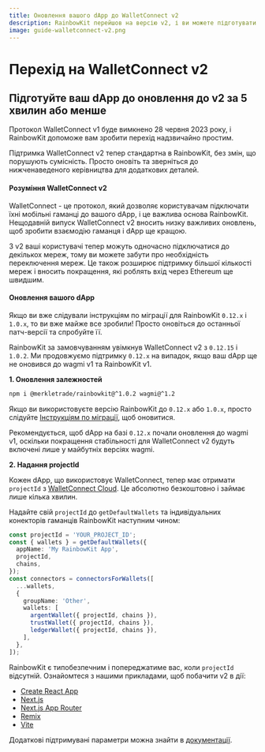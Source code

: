 ```yaml
---
title: Оновлення вашого dApp до WalletConnect v2
description: RainbowKit перейшов на версію v2, і ви можете підготувати ваш dApp за 5 хвилин або менше
image: guide-walletconnect-v2.png
---
```


# Перехід на WalletConnect v2

## Підготуйте ваш dApp до оновлення до v2 за 5 хвилин або менше

Протокол WalletConnect v1 буде вимкнено 28 червня 2023 року, і RainbowKit допоможе вам зробити перехід надзвичайно простим.

Підтримка WalletConnect v2 тепер стандартна в RainbowKit, без змін, що порушують сумісність. Просто оновіть та зверніться до нижченаведеного керівництва для додаткових деталей.

#### Розуміння WalletConnect v2

WalletConnect - це протокол, який дозволяє користувачам підключати їхні мобільні гаманці до вашого dApp, і це важлива основа RainbowKit. Нещодавній випуск WalletConnect v2 вносить низку важливих оновлень, щоб зробити взаємодію гаманця і dApp ще кращою.

З v2 ваші користувачі тепер можуть одночасно підключатися до декількох мереж, тому ви можете забути про необхідність переключення мереж. Це також розширює підтримку більшої кількості мереж і вносить покращення, які роблять вхід через Ethereum ще швидшим.

#### Оновлення вашого dApp

Якщо ви вже слідували інструкціям по міграції для RainbowKit `0.12.x` і `1.0.x`, то ви вже майже все зробили! Просто оновіться до останньої патч-версії та спробуйте її.

RainbowKit за замовчуванням увімкнув WalletConnect v2 з `0.12.15` і `1.0.2`. Ми продовжуємо підтримку `0.12.x` на випадок, якщо ваш dApp ще не оновився до wagmi v1 та RainbowKit v1.

**1. Оновлення залежностей**

```bash
npm i @merkletrade/rainbowkit@^1.0.2 wagmi@^1.2
```

Якщо ви використовуєте версію RainbowKit до `0.12.x` або `1.0.x`, просто слідуйте [Інструкціям по міграції](/docs/migration-guide), щоб оновитися.

Рекомендується, щоб dApp на базі `0.12.x` почали оновлення до wagmi v1, оскільки покращення стабільності для WalletConnect v2 будуть включені лише у майбутніх версіях wagmi.

**2. Надання projectId**

Кожен dApp, що використовує WalletConnect, тепер має отримати `projectId` з [WalletConnect Cloud](https://cloud.walletconnect.com/). Це абсолютно безкоштовно і займає лише кілька хвилин.

Надайте свій `projectId` до `getDefaultWallets` та індивідуальних конекторів гаманців RainbowKit наступним чином:

```ts
const projectId = 'YOUR_PROJECT_ID';
const { wallets } = getDefaultWallets({
  appName: 'My RainbowKit App',
  projectId,
  chains,
});
const connectors = connectorsForWallets([
  ...wallets,
  {
    groupName: 'Other',
    wallets: [
      argentWallet({ projectId, chains }),
      trustWallet({ projectId, chains }),
      ledgerWallet({ projectId, chains }),
    ],
  },
]);
```

RainbowKit є типобезпечним і попереджатиме вас, коли `projectId` відсутній. Ознайомтеся з нашими прикладами, щоб побачити v2 в дії:

- [Create React App](https://codesandbox.io/p/sandbox/github/merkletrade/rainbowkit/tree/main/examples/with-create-react-app)
- [Next.js](https://codesandbox.io/p/sandbox/github/merkletrade/rainbowkit/tree/main/examples/with-next)
- [Next.js App Router](https://codesandbox.io/p/sandbox/github/merkletrade/rainbowkit/tree/main/examples/with-next-app)
- [Remix](https://codesandbox.io/p/sandbox/github/merkletrade/rainbowkit/tree/main/examples/with-remix)
- [Vite](https://codesandbox.io/p/sandbox/github/merkletrade/rainbowkit/tree/main/examples/with-vite)

Додаткові підтримувані параметри можна знайти в [документації](https://www.rainbowkit.com/docs/custom-wallet-list#walletconnect).
